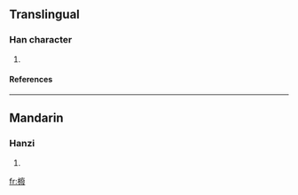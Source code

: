 ==Translingual==
===Han character===
{{Han char|rn=75|rad=木|as=15|sn=19|four=4094<sub>7</sub>|canj=木戈弓水 (DINE), X木戈弓水 (XDINE)}}
# {{defn|Han|sort=木15}}
====References====
{{Han ref|kx=0561.010|dkj=15824|dj=0949.280|hdz=21315.060|uh=6AE0|ud=27360|bh=F24D|bd=62029}}

----
==Mandarin==
===Hanzi===
{{cmn-hanzi|pin=[[fèi]] (fei4), [[zhù]] (zhu4)|wg=fei<sup>4</sup>, chu<sup>4</sup>}}
# {{defn|Mandarin}}

[[fr:櫠]]